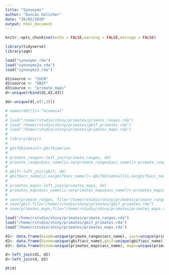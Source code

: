 ```yaml
---
title: "Synonyms"
author: "Duncan Golicher"
date: "20/05/2020"
output: html_document
---
```


```r
knitr::opts_chunk$set(echo = FALSE,warning = FALSE,message = FALSE)
```


```r
library(tidyverse)
library(aqm)
```

```r
load("synonyms.rda")
load("synonyms2a.rda")
load("synonyms2.rda")

d1$source <- "IUCN"
d2$source <- "GBIF"
d3$source <- "primate_maps"
d<-unique(rbind(d1,d2,d3))

dd<-unique(d[,c(7,3)])


```

```r

# names(dd)[1]<-"binomial"
# 
# load("/home/rstudio/shiny/primates/primate_ranges.rda")
# load("/home/rstudio/shiny/primates/gbif_primates.rda")
# load("/home/rstudio/shiny/primates/primates_maps.rda")
# 
# library(dplyr)
# 
# gbif$binomial<-gbif$species
# 
# primate_ranges<-left_join(primate_ranges, dd)
# primate_ranges$acc_name[is.na(primate_ranges$acc_name)]<-primate_ranges$binomial[is.na(primate_ranges$acc_name)]
# 
# gbif<-left_join(gbif, dd)
# gbif$acc_name[is.na(gbif$acc_name)]<-gbif$binomial[is.na(gbif$acc_name)]
# 
# primates_maps<-left_join(primates_maps, dd)
# primates_maps$acc_name[is.na(primates_maps$acc_name)]<-primates_maps$binomial[is.na(primates_maps$acc_name)]
# 
# save(primate_ranges, file="/home/rstudio/shiny/primates/primate_ranges.rda")
# save(gbif,file="/home/rstudio/shiny/primates/gbif_primates.rda")
# save(primates_maps,file="/home/rstudio/shiny/primates/primates_maps.rda")

```


```r
load("/home/rstudio/shiny/primates/primate_ranges.rda")
load("/home/rstudio/shiny/primates/gbif_primates.rda")
load("/home/rstudio/shiny/primates/primates_maps.rda")

d1<- data.frame(binom=unique(primate_ranges$acc_name), iucn=unique(primate_ranges$acc_name))
d2<- data.frame(binom=unique(gbif$acc_name),gbif=unique(gbif$acc_name))
d3<- data.frame(binom=unique(primates_maps$acc_name), maps=unique(primates_maps$acc_name))

d<-left_join(d1, d2)
d<-left_join(d, d3)

dt(d)
```

